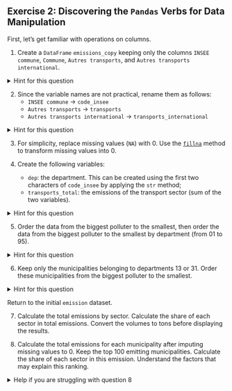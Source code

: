 ::: {.exercise}
## Exercise 2: Discovering the <code>Pandas</code> Verbs for Data Manipulation

First, let's get familiar with operations on columns.

1. Create a `DataFrame` `emissions_copy` keeping only the columns `INSEE commune`, `Commune`, `Autres transports`, and `Autres transports international`.

<details>
<summary>
Hint for this question
</summary>

![](https://minio.lab.sspcloud.fr/lgaliana/generative-art/pythonds/select_pandas.png){fig-width=50%}

</details>

2. Since the variable names are not practical, rename them as follows:
    + `INSEE commune` $\to$ `code_insee`
    + `Autres transports` $\to$ `transports`
    + `Autres transports international` $\to$ `transports_international`

<details>
<summary>
Hint for this question
</summary>

![](https://minio.lab.sspcloud.fr/lgaliana/generative-art/pythonds/rename_pandas.png){fig-width=50%}

</details>

3. For simplicity, replace missing values (`NA`) with 0. Use the [`fillna`](https://pandas.pydata.org/docs/reference/api/pandas.DataFrame.fillna.html) method to transform missing values into 0.

4. Create the following variables:
    - `dep`: the department. This can be created using the first two characters of `code_insee` by applying the `str` method;
    - `transports_total`: the emissions of the transport sector (sum of the two variables).

<details>
<summary>
Hint for this question
</summary>

![](https://minio.lab.sspcloud.fr/lgaliana/generative-art/pythonds/mutate_pandas.png){fig-width=50%}

</details>

5. Order the data from the biggest polluter to the smallest, then order the data from the biggest polluter to the smallest by department (from 01 to 95).

<details>
<summary>
Hint for this question
</summary>

![](https://minio.lab.sspcloud.fr/lgaliana/generative-art/pythonds/arrange_pandas.png){fig-width=50%}

</details>

6. Keep only the municipalities belonging to departments 13 or 31. Order these municipalities from the biggest polluter to the smallest.

<details>
<summary>
Hint for this question
</summary>

![](https://minio.lab.sspcloud.fr/lgaliana/generative-art/pythonds/filter_pandas.png){fig-width=50%}

</details>

Return to the initial `emission` dataset.

7. Calculate the total emissions by sector. Calculate the share of each sector in total emissions. Convert the volumes to tons before displaying the results.

8. Calculate the total emissions for each municipality after imputing missing values to 0. Keep the top 100 emitting municipalities. Calculate the share of each sector in this emission. Understand the factors that may explain this ranking.

<details>
<summary>
Help if you are struggling with question 8
</summary>

Play with the `axis` parameter when constructing an aggregate statistic.

</details>

:::
